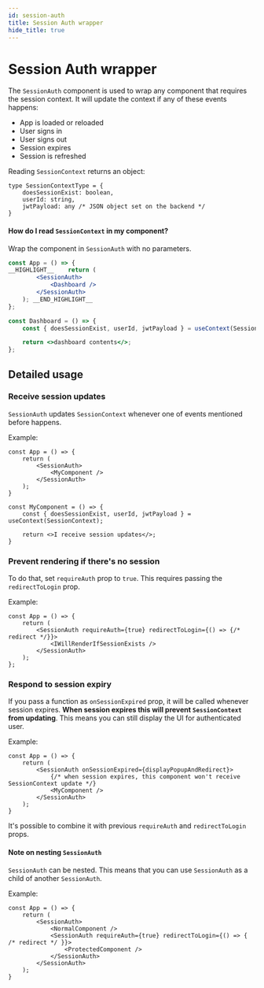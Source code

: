 ```yaml
---
id: session-auth
title: Session Auth wrapper
hide_title: true
---
```


# Session Auth wrapper

The `SessionAuth` component is used to wrap any component that requires the session context.
It will update the context if any of these events happens:
- App is loaded or reloaded
- User signs in
- User signs out
- Session expires
- Session is refreshed

Reading `SessionContext` returns an object:
```tsx
type SessionContextType = {
    doesSessionExist: boolean,
    userId: string,
    jwtPayload: any /* JSON object set on the backend */
}
```

#### How do I read `SessionContext` in my component?
Wrap the component in `SessionAuth` with no parameters.
```jsx
const App = () => {
__HIGHLIGHT__    return (
        <SessionAuth>
            <Dashboard />
        </SessionAuth>
    ); __END_HIGHLIGHT__
};

const Dashboard = () => {
    const { doesSessionExist, userId, jwtPayload } = useContext(SessionContext);

    return <>dashboard contents</>;
};
```

## Detailed usage
### Receive session updates
`SessionAuth` updates `SessionContext` whenever one of events mentioned before happens.

Example:
```tsx
const App = () => {
    return (
        <SessionAuth>
            <MyComponent />
        </SessionAuth>
    );
}

const MyComponent = () => {
    const { doesSessionExist, userId, jwtPayload } = useContext(SessionContext);

    return <>I receive session updates</>;
}
```

### Prevent rendering if there's no session
To do that, set `requireAuth` prop to `true`.
This requires passing the `redirectToLogin` prop.

Example:
```tsx
const App = () => {
    return (
        <SessionAuth requireAuth={true} redirectToLogin={() => {/* redirect */}}>
            <IWillRenderIfSessionExists />
        </SessionAuth>
    );
};
```

### Respond to session expiry
If you pass a function as `onSessionExpired` prop, it will be called whenever session expires. **When session expires this will prevent `SessionContext` from updating**. This means you can still display the UI for authenticated user.

Example:
```tsx
const App = () => {
    return (
        <SessionAuth onSessionExpired={displayPopupAndRedirect}>
            {/* when session expires, this component won't receive SessionContext update */}
            <MyComponent />
        </SessionAuth>
    );
}
```

It's possible to combine it with previous `requireAuth` and `redirectToLogin` props.

#### Note on nesting `SessionAuth`
`SessionAuth` can be nested. This means that you can use `SessionAuth` as a child of another `SessionAuth`.

Example:
```tsx
const App = () => {
    return (
        <SessionAuth>
            <NormalComponent />
            <SessionAuth requireAuth={true} redirectToLogin={() => { /* redirect */ }}>
                <ProtectedComponent />
            </SessionAuth>
        </SessionAuth>
    );
}
```
